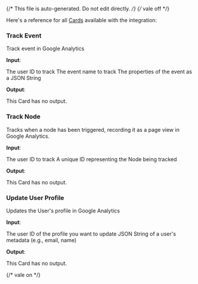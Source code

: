 {/* This file is auto-generated. Do not edit directly. */}
{/* vale off */}

Here's a reference for all [Cards](/learn/reference/cards/) available with the integration:

### Track Event

Track event in Google Analytics

**Input**:

<Expandable title="input fields">
  <ResponseField
    name="userId"
    type="string"
    required
  >
    The user ID to track
  </ResponseField>
  <ResponseField
    name="eventName"
    type="string"
    required
  >
    The event name to track
  </ResponseField>
  <ResponseField
    name="eventPayload"
    type="string"
  >
    The properties of the event as a JSON String
  </ResponseField>
</Expandable>

**Output**:

This Card has no output.

### Track Node

Tracks when a node has been triggered, recording it as a page view in Google Analytics.

**Input**:

<Expandable title="input fields">
  <ResponseField
    name="userId"
    type="string"
    required
  >
    The user ID to track
  </ResponseField>
  <ResponseField
    name="nodeId"
    type="string"
    required
  >
    A unique ID representing the Node being tracked
  </ResponseField>
</Expandable>

**Output**:

This Card has no output.

### Update User Profile

Updates the User's profile in Google Analytics

**Input**:

<Expandable title="input fields">
  <ResponseField
    name="userId"
    type="string"
    required
  >
    The user ID of the profile you want to update
  </ResponseField>
  <ResponseField
    name="userProfile"
    type="string"
  >
    JSON String of a user's metadata (e.g., email, name)
  </ResponseField>
</Expandable>

**Output**:

This Card has no output.


{/* vale on */}